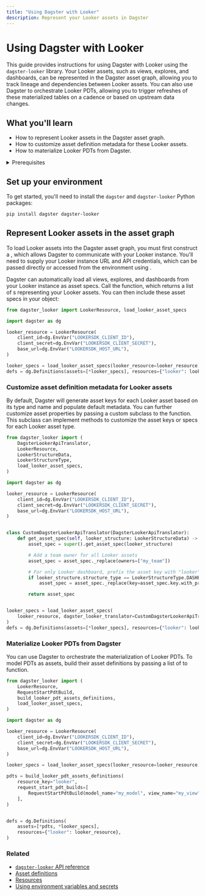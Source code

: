```yaml
---
title: "Using Dagster with Looker"
description: Represent your Looker assets in Dagster
---
```


# Using Dagster with Looker

<ExperimentalCallout />

This guide provides instructions for using Dagster with Looker using the `dagster-looker` library. Your Looker assets, such as views, explores, and dashboards, can be represented in the Dagster asset graph, allowing you to track lineage and dependencies between Looker assets. You can also use Dagster to orchestrate Looker PDTs, allowing you to trigger refreshes of these materialized tables on a cadence or based on upstream data changes.

## What you'll learn

- How to represent Looker assets in the Dagster asset graph.
- How to customize asset definition metadata for these Looker assets.
- How to materialize Looker PDTs from Dagster.

<details>
  <summary>Prerequisites</summary>

- The `dagster-looker` library installed in your environment
- Familiarity with asset definitions and the Dagster asset graph
- Familiarity with Dagster resources - Familiarity with Power BI concepts, like semantic models, data sources, reports, and dashboards
- A Looker instance
- Looker API credentials to access your Looker instance. For more information, see [Looker API authentication](https://cloud.google.com/looker/docs/api-auth) in the Looker documentation.

</details>

</details>

## Set up your environment

To get started, you'll need to install the `dagster` and `dagster-looker` Python packages:

```bash
pip install dagster dagster-looker
```

## Represent Looker assets in the asset graph

To load Looker assets into the Dagster asset graph, you must first construct a <PyObject module="dagster_looker" object="LookerResource" />, which allows Dagster to communicate with your Looker instance. You'll need to supply your Looker instance URL and API credentials, which can be passed directly or accessed from the environment using <PyObject object="EnvVar" />.

Dagster can automatically load all views, explores, and dashboards from your Looker instance as asset specs. Call the <PyObject module="dagster_looker" method="load_looker_asset_specs" /> function, which returns a list of <PyObject object="AssetSpec" />s representing your Looker assets. You can then include these asset specs in your <PyObject object="Definitions" /> object:

```python file=/integrations/looker/representing-looker-assets.py
from dagster_looker import LookerResource, load_looker_asset_specs

import dagster as dg

looker_resource = LookerResource(
    client_id=dg.EnvVar("LOOKERSDK_CLIENT_ID"),
    client_secret=dg.EnvVar("LOOKERSDK_CLIENT_SECRET"),
    base_url=dg.EnvVar("LOOKERSDK_HOST_URL"),
)

looker_specs = load_looker_asset_specs(looker_resource=looker_resource)
defs = dg.Definitions(assets=[*looker_specs], resources={"looker": looker_resource})
```

### Customize asset definition metadata for Looker assets

By default, Dagster will generate asset keys for each Looker asset based on its type and name and populate default metadata. You can further customize asset properties by passing a custom <PyObject module="dagster_looker" object="DagsterLookerApiTranslator" /> subclass to the <PyObject module="dagster_looker" method="load_looker_asset_specs" /> function. This subclass can implement methods to customize the asset keys or specs for each Looker asset type.

```python file=/integrations/looker/customize-looker-assets.py
from dagster_looker import (
    DagsterLookerApiTranslator,
    LookerResource,
    LookerStructureData,
    LookerStructureType,
    load_looker_asset_specs,
)

import dagster as dg

looker_resource = LookerResource(
    client_id=dg.EnvVar("LOOKERSDK_CLIENT_ID"),
    client_secret=dg.EnvVar("LOOKERSDK_CLIENT_SECRET"),
    base_url=dg.EnvVar("LOOKERSDK_HOST_URL"),
)


class CustomDagsterLookerApiTranslator(DagsterLookerApiTranslator):
    def get_asset_spec(self, looker_structure: LookerStructureData) -> dg.AssetSpec:
        asset_spec = super().get_asset_spec(looker_structure)

        # Add a team owner for all Looker assets
        asset_spec = asset_spec._replace(owners=["my_team"])

        # For only Looker dashboard, prefix the asset key with "looker" for organizational purposes
        if looker_structure.structure_type == LookerStructureType.DASHBOARD:
            asset_spec = asset_spec._replace(key=asset_spec.key.with_prefix("looker"))

        return asset_spec


looker_specs = load_looker_asset_specs(
    looker_resource, dagster_looker_translator=CustomDagsterLookerApiTranslator
)
defs = dg.Definitions(assets=[*looker_specs], resources={"looker": looker_resource})
```

### Materialize Looker PDTs from Dagster

You can use Dagster to orchestrate the materialization of Looker PDTs. To model PDTs as assets, build their asset definitions by passing a list of <PyObject module="dagster_looker" object="RequestStartPdtBuild" /> to <PyObject module="dagster_looker" method="build_looker_pdt_assets_definitions" /> function.

```python file=/integrations/looker/materializing-looker-pdts.py
from dagster_looker import (
    LookerResource,
    RequestStartPdtBuild,
    build_looker_pdt_assets_definitions,
    load_looker_asset_specs,
)

import dagster as dg

looker_resource = LookerResource(
    client_id=dg.EnvVar("LOOKERSDK_CLIENT_ID"),
    client_secret=dg.EnvVar("LOOKERSDK_CLIENT_SECRET"),
    base_url=dg.EnvVar("LOOKERSDK_HOST_URL"),
)

looker_specs = load_looker_asset_specs(looker_resource=looker_resource)

pdts = build_looker_pdt_assets_definitions(
    resource_key="looker",
    request_start_pdt_builds=[
        RequestStartPdtBuild(model_name="my_model", view_name="my_view")
    ],
)


defs = dg.Definitions(
    assets=[*pdts, *looker_specs],
    resources={"looker": looker_resource},
)
```

### Related

- [`dagster-looker` API reference](/\_apidocs/libraries/dagster-looker)
- [Asset definitions](/concepts/assets/software-defined-assets)
- [Resources](/concepts/resources)
- [Using environment variables and secrets](/guides/dagster/using-environment-variables-and-secrets)
